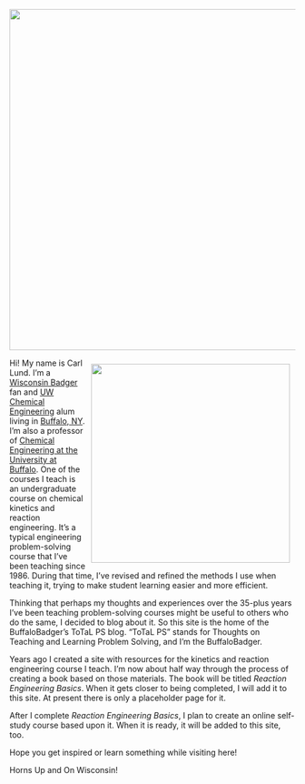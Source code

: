 
![](Banner.png){fig-alt="BuffaloBadger logo" fig-align="center" width="600"}

![](IMG_5590.jpg){style="float: right;" fig-alt="Photo of Carl Lund" fig-align="right" width="350" style="margin: 10px"}

Hi! My name is Carl Lund. I'm a [Wisconsin Badger](https://uwbadgers.com) fan and [UW Chemical Engineering](https://engineering.wisc.edu/departments/chemical-biological-engineering/?utm_source=guide&utm_medium=contactLink) alum living in [Buffalo, NY](https://www.visitbuffaloniagara.com). I'm also a professor of [Chemical Engineering at the University at Buffalo](https://engineering.buffalo.edu/chemical-biological.html). One of the courses I teach is an undergraduate course on chemical kinetics and reaction engineering. It's a typical engineering problem-solving course that I've been teaching since 1986. During that time, I've revised and refined the methods I use when teaching it, trying to make student learning easier and more efficient.

Thinking that perhaps my thoughts and experiences over the 35-plus years I've been teaching problem-solving courses might be useful to others who do the same, I decided to blog about it. So this site is the home of the BuffaloBadger's ToTaL PS blog. "ToTaL PS" stands for Thoughts on Teaching and Learning Problem Solving, and I'm the BuffaloBadger.

Years ago I created a site with resources for the kinetics and reaction engineering course I teach. I'm now about half way through the process of creating a book based on those materials. The book will be titled *Reaction Engineering Basics*. When it gets closer to being completed, I will add it to this site. At present there is only a placeholder page for it.

After I complete *Reaction Engineering Basics*, I plan to create an online self-study course based upon it. When it is ready, it will be added to this site, too.

Hope you get inspired or learn something while visiting here!

Horns Up and On Wisconsin!
